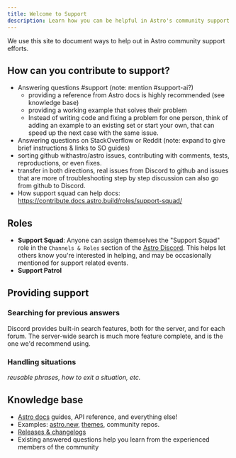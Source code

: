 ```yaml
---
title: Welcome to Support
description: Learn how you can be helpful in Astro's community support efforts.
---
```


We use this site to document ways to help out in Astro community support efforts.

## How can you contribute to support?

- Answering questions #support (note: mention #support-ai?)
  - providing a reference from Astro docs is highly recommended (see knowledge base)
  - providing a working example that solves their problem
  - Instead of writing code and fixing a problem for one person, think of adding an example to an existing set or start your own, that can speed up the next case with the same issue.
- Answering questions on StackOverflow or Reddit (note: expand to give brief instructions & links to SO guides)
- sorting github withastro/astro issues, contributing with comments, tests, reproductions, or even fixes.
- transfer in both directions, real issues from Discord to github and issues that are more of troubleshooting step by step discussion can also go from github to Discord.
- How support squad can help docs: https://contribute.docs.astro.build/roles/support-squad/


## Roles

- **Support Squad**: Anyone can assign themselves the "Support Squad" role in the `Channels & Roles` section of the [Astro Discord](https://astro.build/chat). This helps let others know you're interested in helping, and may be occasionally mentioned for support related events.
- **Support Patrol**

## Providing support

### Searching for previous answers

Discord provides built-in search features, both for the server, and for each forum. The server-wide search is much more feature complete, and is the one we'd recommend using.

### Handling situations

*reusable phrases, how to exit a situation, etc.*

## Knowledge base

- [Astro docs](https://docs.astro.build) guides, API reference, and everything else!
- Examples: [astro.new](https://astro.new/), [themes](https://astro.build/themes/), community repos.
- [Releases & changelogs](https://github.com/withastro/astro/releases)
- Existing answered questions help you learn from the experienced members of the community
